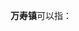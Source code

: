 '''万寿镇'''可以指：
{{PRC admin/disambig|34/11/81/113/000|51/03/22/123/000|51/17/25/229/000}}
{{disambig|cat=三字中国镇名消歧义}}